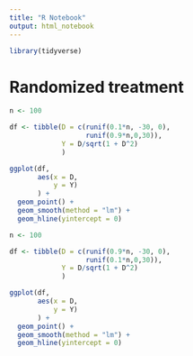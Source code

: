 ```yaml
---
title: "R Notebook"
output: html_notebook
---
```


```r
library(tidyverse)
```

# Randomized treatment

```r
n <- 100

df <- tibble(D = c(runif(0.1*n, -30, 0),
                   runif(0.9*n,0,30)),
             Y = D/sqrt(1 + D^2)
             )

ggplot(df,
       aes(x = D,
           y = Y)
       ) +
  geom_point() +
  geom_smooth(method = "lm") +
  geom_hline(yintercept = 0)
```


```r
n <- 100

df <- tibble(D = c(runif(0.9*n, -30, 0),
                   runif(0.1*n,0,30)),
             Y = D/sqrt(1 + D^2)
             )

ggplot(df,
       aes(x = D,
           y = Y)
       ) +
  geom_point() +
  geom_smooth(method = "lm") +
  geom_hline(yintercept = 0)
```
